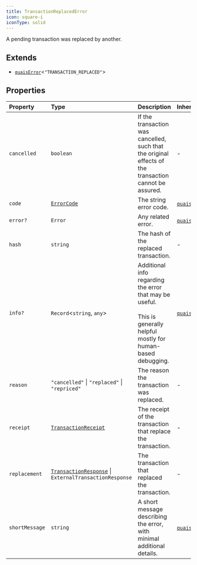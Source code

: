 ```yaml
---
title: TransactionReplacedError
icon: square-i
iconType: solid
---
```


A pending transaction was replaced by another.

## Extends

- [`quaisError`](/sdk/content/interfaces/quaisError)\<`"TRANSACTION_REPLACED"`\>

## Properties

| Property | Type | Description | Inherited from |
| :------ | :------ | :------ | :------ |
| `cancelled` | `boolean` | If the transaction was cancelled, such that the original effects of the transaction cannot be assured. | - |
| `code` | [`ErrorCode`](/sdk/content/type-aliases/ErrorCode) | The string error code. | [`quaisError`](/sdk/content/interfaces/quaisError).`code` |
| `error?` | `Error` | Any related error. | [`quaisError`](/sdk/content/interfaces/quaisError).`error` |
| `hash` | `string` | The hash of the replaced transaction. | - |
| `info?` | `Record`\<`string`, `any`\> | Additional info regarding the error that may be useful.<br /><br />This is generally helpful mostly for human-based debugging. | [`quaisError`](/sdk/content/interfaces/quaisError).`info` |
| `reason` | `"cancelled"` \| `"replaced"` \| `"repriced"` | The reason the transaction was replaced. | - |
| `receipt` | [`TransactionReceipt`](/sdk/content/classes/TransactionReceipt) | The receipt of the transaction that replace the transaction. | - |
| `replacement` | [`TransactionResponse`](/sdk/content/type-aliases/TransactionResponse) \| `ExternalTransactionResponse` | The transaction that replaced the transaction. | - |
| `shortMessage` | `string` | A short message describing the error, with minimal additional details. | [`quaisError`](/sdk/content/interfaces/quaisError).`shortMessage` |
